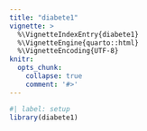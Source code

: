 ```yaml
---
title: "diabete1"
vignette: >
  %\VignetteIndexEntry{diabete1}
  %\VignetteEngine{quarto::html}
  %\VignetteEncoding{UTF-8}
knitr:
  opts_chunk:
    collapse: true
    comment: '#>'
---
```


```r
#| label: setup
library(diabete1)
```
